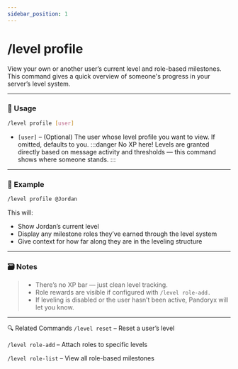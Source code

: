 ```yaml
---
sidebar_position: 1
---
```


# /level profile

View your own or another user’s current level and role-based milestones. This command gives a quick overview of someone's progress in your server’s level system.

<hr className="md-divider-gradient" />

### 💬 Usage
```bash
/level profile [user]
```
- `[user]` – (Optional) The user whose level profile you want to view. If omitted, defaults to you.
:::danger
No XP here! Levels are granted directly based on message activity and thresholds — this command shows where someone stands.
:::

<hr className="md-divider-gradient" />

### 📌 Example
```bash
/level profile @Jordan
```
This will:
- Show Jordan’s current level
- Display any milestone roles they’ve earned through the level system
- Give context for how far along they are in the leveling structure

<hr className="md-divider-gradient" />

### 🗃️ Notes
> - There’s no XP bar — just clean level tracking.
> - Role rewards are visible if configured with `/level role-add.`
> - If leveling is disabled or the user hasn’t been active, Pandoryx will let you know.

<hr className="md-divider-gradient" />

🔍 Related Commands
`/level reset` – Reset a user’s level

`/level role-add` – Attach roles to specific levels

`/level role-list` – View all role-based milestones